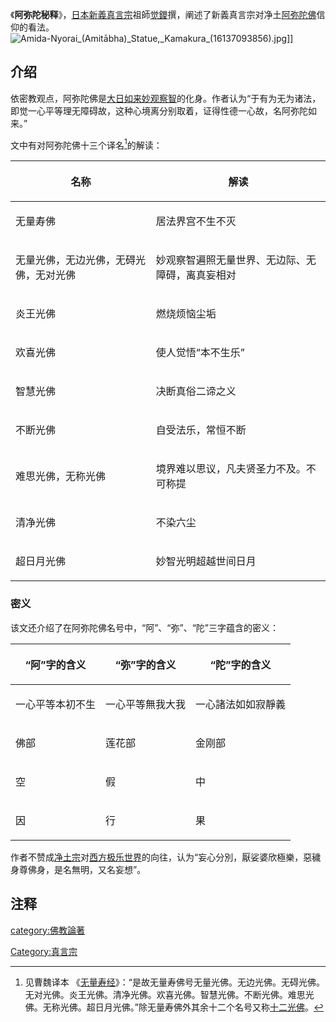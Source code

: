 《'''阿弥陀秘释'''》，[[日本|日本]][[新義真言宗|新義真言宗]]祖師[[觉鑁|觉鑁]]撰，阐述了新義真言宗对净土[[阿弥陀佛|阿弥陀佛]]信仰的看法。
[[File:Amida-Nyorai_(Amitābha)_Statue,_Kamakura_(16137093856).jpg|thumb]]]]

==介绍 ==
依密教观点，阿弥陀佛是[[大日如来|大日如来]][[妙观察智|妙观察智]]的化身。作者认为“于有为无为诸法，即觉一心平等理无障碍故，这种心境离分别取着，证得性德一心故，名阿弥陀如来。”

文中有对阿弥陀佛十三个译名<ref>见曹魏译本 《[[无量寿经|无量寿经]]》：“是故无量寿佛号无量光佛。无边光佛。无碍光佛。无对光佛。炎王光佛。清净光佛。欢喜光佛。智慧光佛。不断光佛。难思光佛。无称光佛。超日月光佛。”除无量寿佛外其余十二个名号又称[[十二光佛|十二光佛]]。</ref>的解读：

{|class="wikitable"
|-
!名称!!解读
|-
|无量寿佛||居法界宫不生不灭
|-
|无量光佛，无边光佛，无碍光佛，无对光佛||妙观察智遍照无量世界、无边际、无障碍，离真妄相对
|-
|炎王光佛||燃烧烦恼尘垢
|-
|欢喜光佛||使人觉悟“本不生乐”
|-
|智慧光佛||决断真俗二谛之义
|-
|不断光佛||自受法乐，常恒不断
|-
|难思光佛，无称光佛||境界难以思议，凡夫贤圣力不及。不可称提
|-
|清净光佛||不染六尘
|-
|超日月光佛||妙智光明超越世间日月
|}

=== 密义 ===
该文还介绍了在阿弥陀佛名号中，“阿”、“弥”、“陀”三字蕴含的密义：
{| class="wikitable"
|- 
!“阿”字的含义!!“弥”字的含义!!“陀”字的含义
|-
|一心平等本初不生||一心平等無我大我||一心諸法如如寂靜義
|-
|佛部||莲花部||金刚部
|-
|空||假||中
|-
|因||行||果
|}

作者不赞成[[净土宗|净土宗]]对[[西方极乐世界|西方极乐世界]]的向往，认为“妄心分別，厭娑婆欣極樂，惡穢身尊佛身，是名無明，又名妄想”。

==注释==
{{wikisource|阿弥陀秘释}}
<div class="references-small">
<references />
</div>

[[category:佛教論著|category:佛教論著]]
[[Category:真言宗|Category:真言宗]]